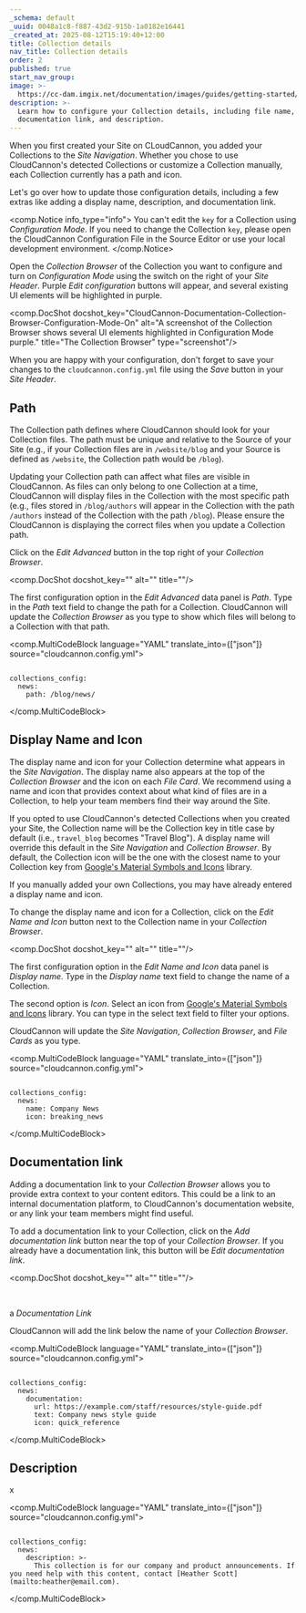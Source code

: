 ```yaml
---
_schema: default
_uuid: 0048a1c8-f887-43d2-915b-1a0182e16441
_created_at: 2025-08-12T15:19:40+12:00
title: Collection details
nav_title: Collection details
order: 2
published: true
start_nav_group:
image: >-
  https://cc-dam.imgix.net/documentation/images/guides/getting-started/guide-thumbnails/CloudCannon-Getting-Started-Thumbnail-Universal.png
description: >-
  Learn how to configure your Collection details, including file name, icon,
  documentation link, and description.
---
```

When you first created your Site on CLoudCannon, you added your Collections to the *Site Navigation*. Whether you chose to use CloudCannon's detected Collections or customize a Collection manually, each Collection currently has a path and icon.

Let's go over how to update those configuration details, including a few extras like adding a display name, description, and documentation link.

<comp.Notice info_type="info">
  You can't edit the `key` for a Collection using *Configuration Mode*. If you need to change the Collection `key`, please open the CloudCannon Configuration File in the Source Editor or use your local development environment.
</comp.Notice>

Open the *Collection Browser* of the Collection you want to configure and turn on *Configuration Mode* using the switch on the right of your *Site Header*. Purple *Edit configuration* buttons will appear, and several existing UI elements will be highlighted in purple.

<comp.DocShot docshot_key="CloudCannon-Documentation-Collection-Browser-Configuration-Mode-On" alt="A screenshot of the Collection Browser shows several UI elements highlighted in Configuration Mode purple." title="The Collection Browser" type="screenshot"/>

When you are happy with your configuration, don't forget to save your changes to the `cloudcannon.config.yml` file using the *Save* button in your *Site Header*.

## Path

The Collection path defines where CloudCannon should look for your Collection files. The path must be unique and relative to the Source of your Site (e.g., if your Collection files are in `/website/blog` and your Source is defined as `/website`, the Collection path would be `/blog`).

Updating your Collection path can affect what files are visible in CloudCannon. As files can only belong to one Collection at a time, CloudCannon will display files in the Collection with the most specific path (e.g., files stored in `/blog/authors` will appear in the Collection with the path `/authors` instead of the Collection with the path `/blog`). Please ensure the CloudCannon is displaying the correct files when you update a Collection path.

Click on the *Edit Advanced* button in the top right of your *Collection Browser*.

<comp.DocShot docshot_key="" alt="" title=""/>

The first configuration option in the *Edit Advanced* data panel is *Path*. Type in the *Path* text field to change the path for a Collection. CloudCannon will update the *Collection Browser* as you type to show which files will belong to a Collection with that path.

<comp.MultiCodeBlock language="YAML" translate_into={["json"]} source="cloudcannon.config.yml">
``````````

collections_config:
  news:
    path: /blog/news/

``````````
</comp.MultiCodeBlock>

## Display Name and Icon

The display name and icon for your Collection determine what appears in the *Site Navigation*. The display name also appears at the top of the *Collection Browser* and the icon on each *File Card*. We recommend using a name and icon that provides context about what kind of files are in a Collection, to help your team members find their way around the Site.

If you opted to use CloudCannon's detected Collections when you created your Site, the Collection name will be the Collection key in title case by default (i.e., `travel_blog` becomes "Travel Blog"). A display name will override this default in the *Site Navigation* and *Collection Browser*. By default, the Collection icon will be the one with the closest name to your Collection key from [Google's Material Symbols and Icons](https://fonts.google.com/icons?icon.set=Material+Symbols&amp;icon.style=Rounded) library.

If you manually added your own Collections, you may have already entered a display name and icon.

To change the display name and icon for a Collection, click on the *Edit Name and Icon* button next to the Collection name in your *Collection Browser*.

<comp.DocShot docshot_key="" alt="" title=""/>

The first configuration option in the *Edit Name and Icon* data panel is *Display name*. Type in the *Display name* text field to change the name of a Collection.

The second option is *Icon*. Select an icon from [Google's Material Symbols and Icons](https://fonts.google.com/icons?icon.set=Material+Symbols&amp;icon.style=Rounded) library. You can type in the select text field to filter your options.

CloudCannon will update the *Site Navigation*, *Collection Browser*, and *File Cards* as you type.

<comp.MultiCodeBlock language="YAML" translate_into={["json"]} source="cloudcannon.config.yml">
``````````

collections_config:
  news:
    name: Company News
    icon: breaking_news

``````````
</comp.MultiCodeBlock>

## Documentation link

Adding a documentation link to your *Collection Browser* allows you to provide extra context to your content editors. This could be a link to an internal documentation platform, to CloudCannon's documentation website, or any link your team members might find useful.

To add a documentation link to your Collection, click on the *Add documentation link* button near the top of your *Collection Browser*. If you already have a documentation link, this button will be *Edit documentation link*.

<comp.DocShot docshot_key="" alt="" title=""/>

&nbsp;

a *Documentation Link*

CloudCannon will add the link below the name of your *Collection Browser*.

<comp.MultiCodeBlock language="YAML" translate_into={["json"]} source="cloudcannon.config.yml">
``````````

collections_config:
  news:
    documentation:
      url: https://example.com/staff/resources/style-guide.pdf
      text: Company news style guide
      icon: quick_reference

``````````
</comp.MultiCodeBlock>

## Description

x

<comp.MultiCodeBlock language="YAML" translate_into={["json"]} source="cloudcannon.config.yml">
``````````

collections_config:
  news:
    description: >-
      This collection is for our company and product announcements. If you need help with this content, contact [Heather Scott](mailto:heather@email.com).

``````````
</comp.MultiCodeBlock>